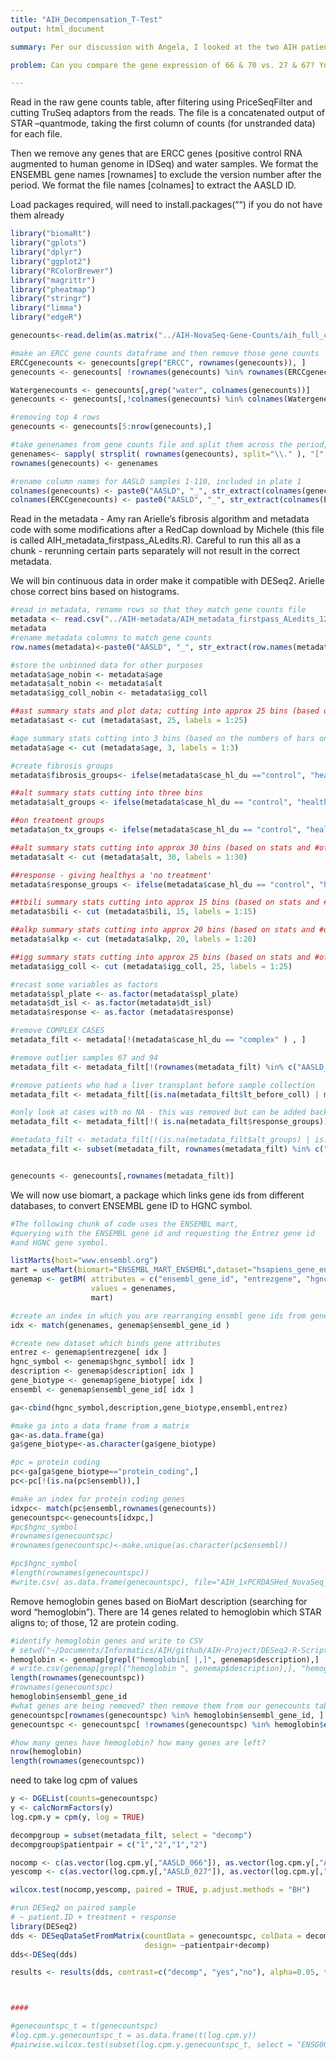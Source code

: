```yaml
---
title: "AIH_Decompensation_T-Test"
output: html_document

summary: Per our discussion with Angela, I looked at the two AIH patients who had compensated cirrhosis at sample collection but who subsequently decompensated. They are AASLD-066 and -070. Then I looked for other AIH patients (matched for age, sex, cirrhosis, treatment, and length of follow-up) who did not decompensate during the follow-up period. They are AASLD-027 and -067. I didn't match for it but they all had pretty similar ALTs at the time of sample collection.

problem: Can you compare the gene expression of 66 & 70 vs. 27 & 67? You could use the method Angela suggested: a simple nonparametric test of differential gene expression based on gene counts. This could provide interesting insight into which genes are involved in decompensation, or be a first step toward predicting poor outcomes in cirrhotic AIH patients. AASLD-061 is matched for sex, cirrhosis, treatment, and follow-up time. But the age is a couple decades off and her ALT was lower than the others

---
```

Read in the raw gene counts table, after filtering using PriceSeqFilter and cutting TruSeq adaptors from the reads. The file is a concatenated output of STAR --quantmode, taking the first column of counts (for unstranded data) for each file.

Then we remove any genes that are ERCC genes (positive control RNA augmented to human genome in IDSeq) and water samples. We format the ENSEMBL gene names [rownames] to exclude the version number after the period. We format the file names [colnames] to extract the AASLD ID.


Load packages required, will need to install.packages("") if you do not have them already
```r
library("biomaRt")
library("gplots")
library("dplyr")
library("ggplot2")
library("RColorBrewer")
library("magrittr")
library("pheatmap")
library("stringr")
library("limma")
library("edgeR")
```

```r
genecounts<-read.delim(as.matrix("../AIH-NovaSeq-Gene-Counts/aih_full_cutfilt-85-98-90_dashed_gene_counts_final.tsv"), row.names = 1, stringsAsFactors = TRUE) 

#make an ERCC gene counts dataframe and then remove those gene counts
ERCCgenecounts <- genecounts[grep("ERCC", rownames(genecounts)), ]
genecounts <- genecounts[ !rownames(genecounts) %in% rownames(ERCCgenecounts), ]

Watergenecounts <- genecounts[,grep("water", colnames(genecounts))]
genecounts <- genecounts[,!colnames(genecounts) %in% colnames(Watergenecounts) ]

#removing top 4 rows
genecounts <- genecounts[5:nrow(genecounts),]

#take genenames from gene counts file and split them across the period, only taking the first column. this strips the version number of the ENSEMBL ID.
genenames<- sapply( strsplit( rownames(genecounts), split="\\." ), "[", 1 )
rownames(genecounts) <- genenames

#rename column names for AASLD samples 1-110, included in plate 1
colnames(genecounts) <- paste0("AASLD", "_", str_extract(colnames(genecounts), pattern = "(?<=aasld[.|_])\\d\\d\\d"))
colnames(ERCCgenecounts) <- paste0("AASLD", "_", str_extract(colnames(ERCCgenecounts), pattern = "(?<=aasld[.|_])\\d\\d\\d"))

```



Read in the metadata - Amy ran Arielle's fibrosis algorithm and metadata code with some modifications after a RedCap download by Michele (this file is called AIH_metadata_firstpass_ALedits.R). Careful to run this all as a chunk - rerunning certain parts separately will not result in the correct metadata.

We will bin continuous data in order make it compatible with DESeq2. Arielle chose correct bins based on histograms. 

```r


#read in metadata, rename rows so that they match gene counts file
metadata <- read.csv("../AIH-metadata/AIH_metadata_firstpass_ALedits_122018.csv", header=TRUE, row.names = 1)
metadata
#rename metadata columns to match gene counts
row.names(metadata)<-paste0("AASLD", "_", str_extract(row.names(metadata), pattern = "(?<=AASLD[.|_|-])\\d\\d\\d"))

#store the unbinned data for other purposes
metadata$age_nobin <- metadata$age
metadata$alt_nobin <- metadata$alt
metadata$igg_coll_nobin <- metadata$igg_coll

##ast summary stats and plot data; cutting into approx 25 bins (based on stats and #of bars in graph)
metadata$ast <- cut (metadata$ast, 25, labels = 1:25)

#age summary stats cutting into 3 bins (based on the numbers of bars on the graph). We can also cast age in 25 bins
metadata$age <- cut (metadata$age, 3, labels = 1:3)

#create fibrosis groups
metadata$fibrosis_groups<- ifelse(metadata$case_hl_du =="control", "healthy", ifelse(metadata$F03_F4_final == "F0_F3", "AIHnocirrhosis", "AIHcirrhosis"))

##alt summary stats cutting into three bins 
metadata$alt_groups <- ifelse(metadata$case_hl_du == "control", "healthy", ifelse(metadata$alt>30, "AIHelevatedALT", "AIHnormalALT"))

##on treatment groups
metadata$on_tx_groups <- ifelse(metadata$case_hl_du == "control", "healthy", as.character(metadata$on_tx))

##alt summary stats cutting into approx 30 bins (based on stats and #of bars in graph)
metadata$alt <- cut (metadata$alt, 30, labels = 1:30)

##response - giving healthys a 'no treatment'
metadata$response_groups <- ifelse(metadata$case_hl_du == "control", "healthy-notreat", as.character(metadata$response))

##tbili summary stats cutting into approx 15 bins (based on stats and #of bars in graph)
metadata$bili <- cut (metadata$bili, 15, labels = 1:15)

##alkp summary stats cutting into approx 20 bins (based on stats and #of bars in graph)
metadata$alkp <- cut (metadata$alkp, 20, labels = 1:20)

##igg summary stats cutting into approx 25 bins (based on stats and #of bars in graph)
metadata$igg_coll <- cut (metadata$igg_coll, 25, labels = 1:25)

#recast some variables as factors
metadata$spl_plate <- as.factor(metadata$spl_plate)
metadata$dt_isl <- as.factor(metadata$dt_isl)
metadata$response <- as.factor (metadata$response)

#remove COMPLEX CASES
metadata_filt <- metadata[!(metadata$case_hl_du == "complex" ) , ]

#remove outlier samples 67 and 94
metadata_filt <- metadata_filt[!(rownames(metadata_filt) %in% c("AASLD_067", "AASLD_094")),]

#remove patients who had a liver transplant before sample collection
metadata_filt <- metadata_filt[(is.na(metadata_filt$lt_before_coll) | metadata_filt$lt_before_coll =="no") ,]

#only look at cases with no NA - this was removed but can be added back in if needed for subgroup analyses
metadata_filt <- metadata_filt[!( is.na(metadata_filt$response_groups)), ]

#metadata_filt <- metadata_filt[!(is.na(metadata_filt$alt_groups) | is.na(metadata_filt$age) | is.na(metadata_filt$case_hl_du) | is.na(metadata_filt$sex) | is.na(metadata_filt$on_tx_groups) | is.na(metadata_filt$fibrosis_groups)| is.na(metadata_filt$race) | is.na(metadata_filt$ethn)), ]
metadata_filt <- subset(metadata_filt, rownames(metadata_filt) %in% c("AASLD_027","AASLD_061","AASLD_066","AASLD_070"))



```
```r
genecounts <- genecounts[,rownames(metadata_filt)]
```

We will now use biomart, a package which links gene ids from different databases, to convert ENSEMBL gene ID to HGNC symbol.
```r
#The following chunk of code uses the ENSEMBL mart, 
#querying with the ENSEMBL gene id and requesting the Entrez gene id 
#and HGNC gene symbol. 

listMarts(host="www.ensembl.org")
mart = useMart(biomart="ENSEMBL_MART_ENSEMBL",dataset="hsapiens_gene_ensembl", host="www.ensembl.org")
genemap <- getBM( attributes = c("ensembl_gene_id", "entrezgene", "hgnc_symbol", "gene_biotype", "description") ,filters = "ensembl_gene_id",
                  values = genenames,
                  mart)

```

```r
#create an index in which you are rearranging ensmbl gene ids from genemap into same order as they are in genenames
idx <- match(genenames, genemap$ensembl_gene_id )

#create new dataset which binds gene attributes
entrez <- genemap$entrezgene[ idx ]
hgnc_symbol <- genemap$hgnc_symbol[ idx ]
description <- genemap$description[ idx ]
gene_biotype <- genemap$gene_biotype[ idx ]
ensembl <- genemap$ensembl_gene_id[ idx ]

ga<-cbind(hgnc_symbol,description,gene_biotype,ensembl,entrez)

#make ga into a data frame from a matrix
ga<-as.data.frame(ga)
ga$gene_biotype<-as.character(ga$gene_biotype)

```

```r
#pc = protein coding
pc<-ga[ga$gene_biotype=="protein_coding",]
pc<-pc[!(is.na(pc$ensembl)),]

#make an index for protein coding genes
idxpc<- match(pc$ensembl,rownames(genecounts))
genecountspc<-genecounts[idxpc,]
#pc$hgnc_symbol
#rownames(genecountspc)
#rownames(genecountspc)<-make.unique(as.character(pc$ensembl))

#pc$hgnc_symbol
#length(rownames(genecountspc))
#write.csv( as.data.frame(genecountspc), file="AIH_1xPCRDASHed_NovaSeq_Plate01_nofilter_genecounts-protein-coding.csv")
```


Remove hemoglobin genes based on BioMart description (searching for word "hemoglobin"). There are 14 genes related to hemoglobin which STAR aligns to; of those, 12 are protein coding.
```r
#identify hemoglobin genes and write to CSV
# setwd("~/Documents/Informatics/AIH/github/AIH-Project/DESeq2-R-Scripts/")
hemoglobin <- genemap[grepl("hemoglobin[ |,]", genemap$description),]
# write.csv(genemap[grepl("hemoglobin ", genemap$description),], "hemoglobin_genes.csv")
length(rownames(genecountspc))
#rownames(genecountspc)
hemoglobin$ensembl_gene_id
#what genes are being removed? then remove them from our genecounts table
genecountspc[rownames(genecountspc) %in% hemoglobin$ensembl_gene_id, ]
genecountspc <- genecountspc[ !rownames(genecountspc) %in% hemoglobin$ensembl_gene_id, ]

#how many genes have hemoglobin? how many genes are left?
nrow(hemoglobin)
length(rownames(genecountspc))
```
need to take log cpm of values
```r
y <- DGEList(counts=genecountspc)
y <- calcNormFactors(y)
log.cpm.y = cpm(y, log = TRUE)
```


```r
decompgroup = subset(metadata_filt, select = "decomp")
decompgroup$patientpair = c("1","2","1","2")

nocomp <- c(as.vector(log.cpm.y[,"AASLD_066"]), as.vector(log.cpm.y[,"AASLD_070"]))
yescomp <- c(as.vector(log.cpm.y[,"AASLD_027"]), as.vector(log.cpm.y[,"AASLD_061"]))

wilcox.test(nocomp,yescomp, paired = TRUE, p.adjust.methods = "BH")

#run DESeq2 on paired sample
# ~ patient.ID + treatment + response
library(DESeq2)
dds <- DESeqDataSetFromMatrix(countData = genecountspc, colData = decompgroup,
                              design= ~patientpair+decomp)
dds<-DESeq(dds)

results <- results(dds, contrast=c("decomp", "yes","no"), alpha=0.05, tidy = TRUE)



####

#genecountspc_t = t(genecountspc)
#log.cpm.y.genecountspc_t = as.data.frame(t(log.cpm.y))
#pairwise.wilcox.test(subset(log.cpm.y.genecountspc_t, select = "ENSG00000186092"), subset(metadata_filt, select = "decomp"), p.adjust.method = "BH", paired = TRUE)

```


